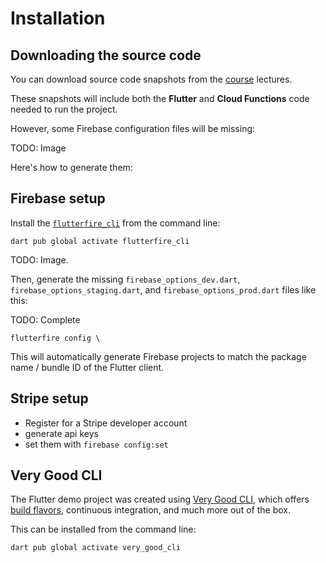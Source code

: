 # Installation 

## Downloading the source code

You can download source code snapshots from the [course](#) lectures.

These snapshots will include both the **Flutter** and **Cloud Functions** code needed to run the project.

However, some Firebase configuration files will be missing:

TODO: Image

Here's how to generate them:

## Firebase setup

Install the [`flutterfire_cli`](https://pub.dev/packages/flutterfire_cli) from the command line:

```
dart pub global activate flutterfire_cli
```

TODO: Image.

Then, generate the missing `firebase_options_dev.dart`, `firebase_options_staging.dart`, and `firebase_options_prod.dart` files like this:


TODO: Complete
```
flutterfire config \
```

This will automatically generate Firebase projects to match the package name / bundle ID of the Flutter client.

## Stripe setup

- Register for a Stripe developer account
- generate api keys
- set them with `firebase config:set`

## Very Good CLI

The Flutter demo project was created using [Very Good CLI](https://github.com/VeryGoodOpenSource/very_good_cli), which offers [build flavors](https://docs.flutter.dev/deployment/flavors), continuous integration, and much more out of the box.

This can be installed from the command line:

```
dart pub global activate very_good_cli
```

